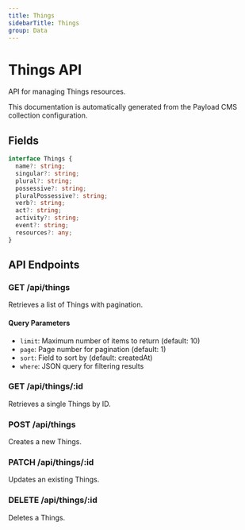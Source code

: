 ```yaml
---
title: Things
sidebarTitle: Things
group: Data
---
```



# Things API

API for managing Things resources.

<Callout type="info">
  This documentation is automatically generated from the Payload CMS collection configuration.
</Callout>


## Fields

```typescript
interface Things {
  name?: string;
  singular?: string;
  plural?: string;
  possessive?: string;
  pluralPossessive?: string;
  verb?: string;
  act?: string;
  activity?: string;
  event?: string;
  resources?: any;
}
```




## API Endpoints

### GET /api/things
Retrieves a list of Things with pagination.

#### Query Parameters
- `limit`: Maximum number of items to return (default: 10)
- `page`: Page number for pagination (default: 1)
- `sort`: Field to sort by (default: createdAt)
- `where`: JSON query for filtering results

### GET /api/things/:id
Retrieves a single Things by ID.

### POST /api/things
Creates a new Things.

### PATCH /api/things/:id
Updates an existing Things.

### DELETE /api/things/:id
Deletes a Things.

